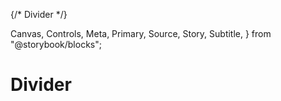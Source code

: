 {/* Divider */}

  Canvas,
  Controls,
  Meta,
  Primary,
  Source,
  Story,
  Subtitle,
} from "@storybook/blocks";


<Meta of={DividerStories} />

# Divider
